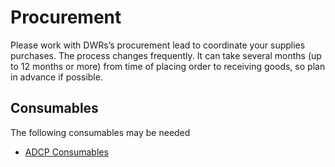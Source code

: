 # Procurement

Please work with DWRs's procurement lead to coordinate your supplies purchases. The process changes frequently. It can take several months (up to 12 months or more) from time of placing order to receiving goods, so plan in advance if possible.

## Consumables

The following consumables may be needed

-   [ADCP Consumables](../adcp/equipment_checklist.html#consumables)
